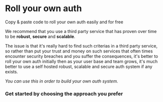 
# Roll your own auth
 
Copy & paste code to roll your own auth easily and for free

We recommend that you use a third party service that has proven over time to be **robust**, **secure** and **scalable**.

The issue is that it's really hard to find such criterias in a third party service, so rather than put your trust and money on such services that often times encounter security breaches and you suffer the consequences, it's better to roll your own auth initially then as your user base and team grows, it's much better to use a self hosted robust, scalable and secure auth system if any exists.

*You can use this in order to build your own auth system.*

### Get started by choosing the approach you prefer

<Cards>
  <Card title="Sessions" href="/sessions" />
  <Card title="JWT (coming soon)" href="/jwt" />
  <Card title="SSO (coming soon)" href="/sso" />
  <Card title="Passwordless (coming soon)" href="/passwordless" />
  <Card title="2FA (coming soon)" href="/2fa" />
</Cards>